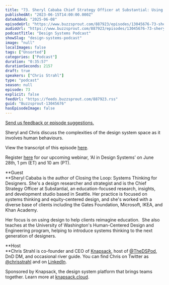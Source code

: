 ```yaml
---
title: "73. Sheryl Cababa Chief Strategy Officer at Substantial: Using system thinking to make informed decisions"
publishedAt: "2023-06-15T14:00:00.000Z"
dateAdded: "2025-06-08"
episodeUrl: "https://www.buzzsprout.com/887923/episodes/13045676-73-sheryl-cababa-chief-strategy-officer-at-substantial-using-system-thinking-to-make-informed-decisions.mp3"
audioUrl: "https://www.buzzsprout.com/887923/episodes/13045676-73-sheryl-cababa-chief-strategy-officer-at-substantial-using-system-thinking-to-make-informed-decisions.mp3"
podcastTitle: "Design Systems Podcast"
showSlug: "design-systems-podcast"
image: "null"
localImages: false
tags: ["Unsorted"]
categories: ["Podcast"]
duration: "0:35:57"
durationSeconds: 2157
draft: true
speakers: ["Chris Strahl"]
type: "podcast"
season: null
episode: 73
explicit: false
feedUrl: "https://feeds.buzzsprout.com/887923.rss"
guid: "Buzzsprout-13045676"
hasEpisodeImage: false
---
```

[Send us feedback or episode suggestions.](https://www.buzzsprout.com/twilio/text_messages/887923/open_sms)

Sheryl and Chris discuss the complexities of the design system space as it involves human behaviours.  
  
View the transcript of this episode [here](https://docs.google.com/document/d/1gytjPJSpc-AnPycInncBddxl79bON_D9/edit).  
  
Register [here](https://knapsack-cloud.zoom.us/webinar/register/WN_kNYeU6p1TWmlMbdA8sVexA) for our upcoming webinar, ‘AI in Design Systems’ on June 28th, 1 pm (ET) and 10 am (PT).

**Guest  
**Sheryl Cababa is the author of Closing the Loop: Systems Thinking for Designers. She's a design researcher and strategist and is the Chief Strategy Officer at Substantial, an education-focused research, insights, and development studio based in Seattle. Her practice is focused on systems thinking and equity-centered design, and she's worked with a diverse base of clients including the Gates Foundation, Microsoft, IKEA, and Khan Academy. 

Her focus is on using design to help clients reimagine education.  She also teaches at the University of Washington's Human-Centered Design and Engineering program, helping to introduce systems thinking to the next generation of designers.  
  
**Host  
**Chris Strahl is co-founder and CEO of [Knapsack](https://www.knapsack.cloud/), host of [@TheDSPod](https://twitter.com/thedspod), DnD DM, and occasional river guide. You can find Chris on Twitter as [@chrisstrahl](https://twitter.com/chrisstrahl) and on [LinkedIn](https://www.linkedin.com/in/chrisstrahl/).

Sponsored by Knapsack, the design system platform that brings teams together. Learn more at [knapsack.cloud](https://www.knapsack.cloud/?utm_source=podcast).
